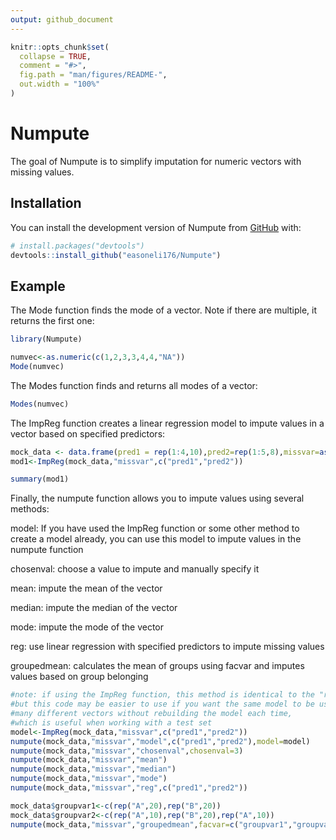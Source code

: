 ```yaml
---
output: github_document
---
```


<!-- README.md is generated from README.Rmd. Please edit that file -->

```r
knitr::opts_chunk$set(
  collapse = TRUE,
  comment = "#>",
  fig.path = "man/figures/README-",
  out.width = "100%"
)
```

# Numpute

<!-- badges: start -->
<!-- badges: end -->

The goal of Numpute is to simplify imputation for numeric vectors with missing values.

## Installation

You can install the development version of Numpute from [GitHub](https://github.com/) with:

``` r
# install.packages("devtools")
devtools::install_github("easoneli176/Numpute")
```

## Example

The Mode function finds the mode of a vector. Note if there are multiple, it returns the first one:

```r
library(Numpute)

numvec<-as.numeric(c(1,2,3,3,4,4,"NA"))
Mode(numvec)
```

The Modes function finds and returns all modes of a vector:

```r
Modes(numvec)
```

The ImpReg function creates a linear regression model to impute values in a vector based on specified predictors:

```r
mock_data <- data.frame(pred1 = rep(1:4,10),pred2=rep(1:5,8),missvar=as.numeric(c("NA",rep(1:2,19),"NA")))
mod1<-ImpReg(mock_data,"missvar",c("pred1","pred2"))

summary(mod1)
```

Finally, the numpute function allows you to impute values using several methods:

model: If you have used the ImpReg function or some other method to create a model already, you can use this model to impute values in the numpute function

chosenval: choose a value to impute and manually specify it

mean: impute the mean of the vector

median: impute the median of the vector

mode: impute the mode of the vector

reg: use linear regression with specified predictors to impute missing values

groupedmean: calculates the mean of groups using facvar and imputes values based on group belonging

```r
#note: if using the ImpReg function, this method is identical to the "reg" method, 
#but this code may be easier to use if you want the same model to be used on 
#many different vectors without rebuilding the model each time, 
#which is useful when working with a test set
model<-ImpReg(mock_data,"missvar",c("pred1","pred2"))
numpute(mock_data,"missvar","model",c("pred1","pred2"),model=model)
numpute(mock_data,"missvar","chosenval",chosenval=3)
numpute(mock_data,"missvar","mean")
numpute(mock_data,"missvar","median")
numpute(mock_data,"missvar","mode")
numpute(mock_data,"missvar","reg",c("pred1","pred2"))

mock_data$groupvar1<-c(rep("A",20),rep("B",20))
mock_data$groupvar2<-c(rep("A",10),rep("B",20),rep("A",10))
numpute(mock_data,"missvar","groupedmean",facvar=c("groupvar1","groupvar2"))
```

